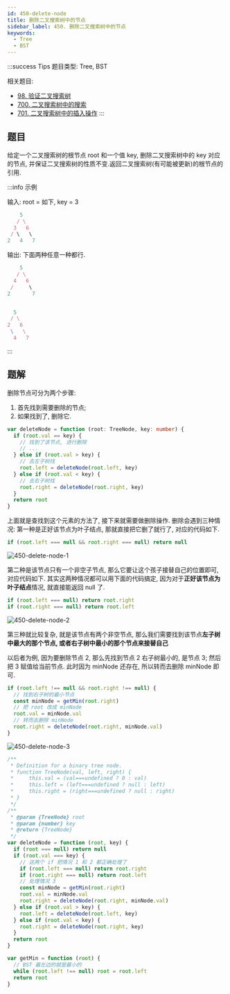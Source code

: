 ```yaml
---
id: 450-delete-node
title: 删除二叉搜索树中的节点
sidebar_label: 450. 删除二叉搜索树中的节点
keywords:
  - Tree
  - BST
---
```


:::success Tips
题目类型: Tree, BST

相关题目:

- [98. 验证二叉搜索树](/leetcode/medium/98-is-valid-bst)
- [700. 二叉搜索树中的搜索](/leetcode/easy/700-search-bst)
- [701. 二叉搜索树中的插入操作](/leetcode/medium/701-insert-into-bst)
  :::

## 题目

给定一个二叉搜索树的根节点 root 和一个值 key, 删除二叉搜索树中的 key 对应的节点, 并保证二叉搜索树的性质不变.返回二叉搜索树(有可能被更新)的根节点的引用.

:::info 示例

输入: root = 如下, key = 3

```ts
    5
   / \
  3   6
 / \   \
2   4   7
```

输出: 下面两种任意一种都行.

```ts
    5
   / \
  4   6
 /     \
2       7


  5
 / \
2   6
 \   \
  4   7
```

:::

## 题解

删除节点可分为两个步骤:

1. 首先找到需要删除的节点;
2. 如果找到了, 删除它.

```ts
var deleteNode = function (root: TreeNode, key: number) {
  if (root.val == key) {
    // 找到了该节点, 进行删除
    // ...
  } else if (root.val > key) {
    // 去左子树找
    root.left = deleteNode(root.left, key)
  } else if (root.val < key) {
    // 去右子树找
    root.right = deleteNode(root.right, key)
  }
  return root
}
```

上面就是查找到这个元素的方法了, 接下来就需要做删除操作. 删除会遇到三种情况: 第一种是正好该节点为叶子结点, 那就直接把它删了就行了, 对应的代码如下.

```ts
if (root.left === null && root.right === null) return null
```

![450-delete-node-1](../../static/img/450-delete-node-1.png)

第二种是该节点只有一个非空子节点, 那么它要让这个孩子接替自己的位置即可, 对应代码如下. 其实这两种情况都可以用下面的代码搞定, 因为对于**正好该节点为叶子结点**情况, 就直接能返回 null 了.

```ts
if (root.left === null) return root.right
if (root.right === null) return root.left
```

![450-delete-node-2](../../static/img/450-delete-node-2.png)

第三种就比较复杂, 就是该节点有两个非空节点, 那么我们需要找到该节点**左子树中最大的那个节点, 或者右子树中最小的那个节点来接替自己**

以后者为例, 因为要删除节点 2, 那么先找到节点 2 右子树最小的, 是节点 3; 然后把 3 赋值给当前节点. 此时因为 minNode 还存在, 所以转而去删除 minNode 即可.

```ts
if (root.left !== null && root.right !== null) {
  // 找到右子树的最小节点
  const minNode = getMin(root.right)
  // 把 root 改成 minNode
  root.val = minNode.val
  // 转而去删除 minNode
  root.right = deleteNode(root.right, minNode.val)
}
```

![450-delete-node-3](../../static/img/450-delete-node-3.png)

```ts
/**
 * Definition for a binary tree node.
 * function TreeNode(val, left, right) {
 *     this.val = (val===undefined ? 0 : val)
 *     this.left = (left===undefined ? null : left)
 *     this.right = (right===undefined ? null : right)
 * }
 */
/**
 * @param {TreeNode} root
 * @param {number} key
 * @return {TreeNode}
 */
var deleteNode = function (root, key) {
  if (root === null) return null
  if (root.val === key) {
    // 这两个 if 把情况 1 和 2 都正确处理了
    if (root.left === null) return root.right
    if (root.right === null) return root.left
    // 处理情况 3
    const minNode = getMin(root.right)
    root.val = minNode.val
    root.right = deleteNode(root.right, minNode.val)
  } else if (root.val > key) {
    root.left = deleteNode(root.left, key)
  } else if (root.val < key) {
    root.right = deleteNode(root.right, key)
  }
  return root
}

var getMin = function (root) {
  // BST 最左边的就是最小的
  while (root.left !== null) root = root.left
  return root
}
```
